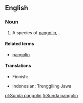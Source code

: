 ==English==
{{rfi}}
{{wikipedia|pangolin}}

===Noun===
{{en-noun|head=[[Sunda]] [[pangolin]]}}

# A species of [[pangolin]], {{taxlink|Manis javanica|species|noshow=1}}.

====Related terms====
*[[pangolin]]

====Translations====
{{trans-top|species}}
*Finnish: {{t|fi|malaijanmuurahaiskäpy}}
{{trans-mid}}
*Indonesian: Trenggiling Jawa
{{trans-bottom}}

[[pl:Sunda pangolin]]
[[fi:Sunda pangolin]]